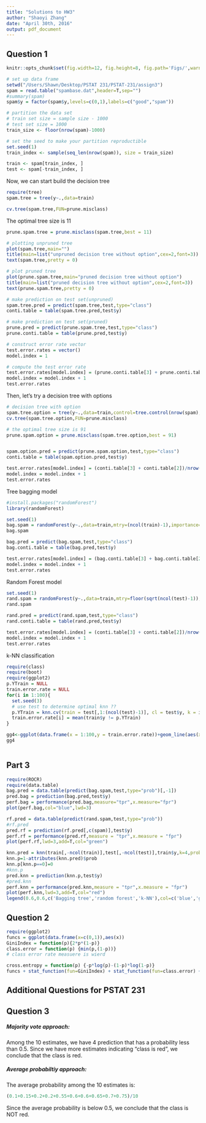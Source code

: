```yaml
---
title: "Solutions to HW3"
author: "Shaoyi Zhang"
date: "April 30th, 2016"
output: pdf_document
---
```


## Question 1

```r
knitr::opts_chunk$set(fig.width=12, fig.height=8, fig.path='Figs/',warning=FALSE)
```

```r
# set up data frame
setwd("/Users/Shawn/Desktop/PSTAT 231/PSTAT-231/assign3")
spam = read.table("spambase.dat",header=T,sep="")
#summary(spam)
spam$y = factor(spam$y,levels=c(0,1),labels=c("good","spam"))

# partition the data set
# train set size = sample size - 1000
# test set size = 1000
train_size <- floor(nrow(spam)-1000)

# set the seed to make your partition reproductible
set.seed(1)
train_index <- sample(seq_len(nrow(spam)), size = train_size)

train <- spam[train_index, ]
test <- spam[-train_index, ]

```

Now, we can start build the decision tree

```r
require(tree)
spam.tree = tree(y~.,data=train)

cv.tree(spam.tree,FUN=prune.misclass)
```

The optimal tree size is 11

```r
prune.spam.tree = prune.misclass(spam.tree,best = 11)
```

```r
# plotting unpruned tree
plot(spam.tree,main="")
title(main=list("unpruned decision tree without option",cex=2,font=3))
text(spam.tree,pretty = 0)

# plot pruned tree
plot(prune.spam.tree,main="pruned decision tree without option")
title(main=list("pruned decision tree without option",cex=2,font=3))
text(prune.spam.tree,pretty = 0)
```

```r
# make prediction on test set(unpruned)
spam.tree.pred = predict(spam.tree,test,type="class")
conti.table = table(spam.tree.pred,test$y)

# make prediction on test set(pruned)
prune.pred = predict(prune.spam.tree,test,type="class")
prune.conti.table = table(prune.pred,test$y)

# construct error rate vector
test.error.rates = vector()
model.index = 1

# compute the test error rate
test.error.rates[model.index] = (prune.conti.table[3] + prune.conti.table[2])/nrow(test)
model.index = model.index + 1
test.error.rates
```

Then, let's try a decision tree with options

```r
# decision tree with option
spam.tree.option = tree(y~.,data=train,control=tree.control(nrow(spam),mincut=2,minsize=5,mindev=0.001))
cv.tree(spam.tree.option,FUN=prune.misclass)

# the optimal tree size is 91
prune.spam.option = prune.misclass(spam.tree.option,best = 91)


spam.option.pred = predict(prune.spam.option,test,type="class")
conti.table = table(spam.option.pred,test$y)

test.error.rates[model.index] = (conti.table[3] + conti.table[2])/nrow(test)
model.index = model.index + 1
test.error.rates
```

Tree bagging model
```r
#install.packages("randomForest")
library(randomForest)

set.seed(1)
bag.spam = randomForest(y~.,data=train,mtry=(ncol(train)-1),importance=T)
bag.spam

bag.pred = predict(bag.spam,test,type="class")
bag.conti.table = table(bag.pred,test$y)

test.error.rates[model.index] = (bag.conti.table[3] + bag.conti.table[2])/nrow(test)
model.index = model.index + 1
test.error.rates
```

Random Forest model
```r
set.seed(1)
rand.spam = randomForest(y~.,data=train,mtry=floor(sqrt(ncol(test)-1)),importance=T)
rand.spam

rand.pred = predict(rand.spam,test,type="class")
rand.conti.table = table(rand.pred,test$y)

test.error.rates[model.index] = (conti.table[3] + conti.table[2])/nrow(test)
model.index = model.index + 1
test.error.rates
```

k-NN classification
```r
require(class)
require(boot)
require(ggplot2)
p.YTrain = NULL
train.error.rate = NULL
for(i in 1:100){
  set.seed(3)
  # use test to determine optimal knn ??
  p.YTrain = knn.cv(train = test[,1:(ncol(test)-1)], cl = test$y, k = i)
  train.error.rate[i] = mean(train$y != p.YTrain)
}

gg4<-ggplot(data.frame(x = 1:100,y = train.error.rate))+geom_line(aes(x=x,y=y), color="Red")+xlab("k")+ylab("Error rates")+ggtitle("Train Error Rate (Red)")+geom_vline(xintercept = which.min(train.error.rate),lty = "dashed")+geom_hline(yintercept = train.error.rate[which.min(train.error.rate)],lty="dashed")
gg4
 
```

## Part 3
```r
require(ROCR)
require(data.table)
bag.pred = data.table(predict(bag.spam,test,type="prob")[,-1])
pred.bag = prediction(bag.pred,test$y)
perf.bag = performance(pred.bag,measure="tpr",x.measure="fpr")
plot(perf.bag,col="blue",lwd=3)

rf.pred = data.table(predict(rand.spam,test,type="prob"))
#rf.pred
pred.rf = prediction(rf.pred[,c(spam)],test$y)
perf.rf = performance(pred.rf,measure = "tpr",x.measure = "fpr")
plot(perf.rf,lwd=3,add=T,col="green")

knn.pred = knn(train[,-ncol(train)],test[,-ncol(test)],train$y,k=4,prob=T)
knn.p=1-attributes(knn.pred)$prob
knn.p[knn.p==0]=0
#knn.p
pred.knn = prediction(knn.p,test$y)
#pred.knn
perf.knn = performance(pred.knn,measure = "tpr",x.measure = "fpr")
plot(perf.knn,lwd=3,add=T,col="red")
legend(0.6,0.6,c('Bagging tree','random forest','k-NN'),col=c('blue','green','red'),lwd=3)
```

## Question 2
```r
require(ggplot2)
funcs = ggplot(data.frame(x=c(0,1)),aes(x))
GiniIndex = function(p){2*p*(1-p)}
class.error = function(p) {min(p,(1-p))}
# class error rate measuere is wierd

cross.entropy = function(p) {-p*log(p)-(1-p)*log(1-p)}
funcs + stat_function(fun=GiniIndex) + stat_function(fun=class.error) + stat_function(fun=cross.entropy) 
```


## Additional Questions for PSTAT 231
## Question 3
##### Majority vote approach:

Among the 10 estimates, we have 4 prediction that has a probability less than 0.5. Since we have more estimates indicating "class is red", we conclude that the class is red.

##### Average probabiltiy approach:

The average probability among the 10 estimates is:
```r
(0.1+0.15+0.2+0.2+0.55+0.6+0.6+0.65+0.7+0.75)/10
```
Since the average probability is below 0.5, we conclude that the class is NOT red.